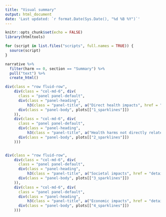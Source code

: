 ---
title: "Visual summary"
output: html_document
date: 'Last updated: `r format.Date(Sys.Date(), "%d %B %Y")`'
---

```{r setup, include=FALSE}
knitr::opts_chunk$set(echo = FALSE)
library(htmltools)

for (script in list.files("scripts", full.names = TRUE)) {
  source(script)
}
```

```{r}
narrative %>% 
  filter(harm == 0, section == "Summary") %>% 
  pull("text") %>%
  create_html()
```

```{r}
div(class = "row fluid-row",
    div(class = "col-md-6", div(
      class = "panel panel-default",
      div(class = "panel-heading",
          h3(class = "panel-title", a("Direct health impacts", href = "detail.html#1_direct_health_harms"))),
      div(class = "panel-body", plots[["1_sparklines"]])
    )),
    div(class = "col-md-6", div(
      class = "panel panel-default",
      div(class = "panel-heading",
          h3(class = "panel-title", a("Health harms not directly related to COVID-19", href = "detail.html#2_indirect_health_harms"))),
      div(class = "panel-body", plots[["2_sparklines"]])
    )))


div(class = "row fluid-row",
    div(class = "col-md-6", div(
      class = "panel panel-default",
      div(class = "panel-heading",
          h3(class = "panel-title", a("Societal impacts", href = "detail.html#3_societal_harms"))),
      div(class = "panel-body", plots[["3_sparklines"]])
    )),
    div(class = "col-md-6", div(
      class = "panel panel-default",
      div(class = "panel-heading",
          h3(class = "panel-title", a("Economic impacts", href = "detail.html#4_economic_harms"))),
      div(class = "panel-body", plots[["4_sparklines"]])
    )))
```